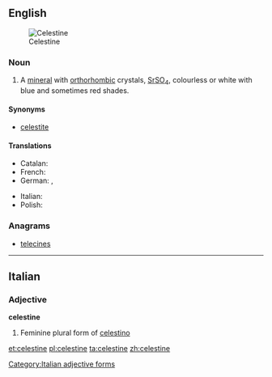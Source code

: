 {{also|Celestine}}
==English==
[[Image:Celestina mineral.jpg|thumb|Celestine]]

===Noun===
{{en-noun|-}}

# {{context|mineral}} A [[mineral]] with [[orthorhombic]] crystals, [[strontium|Sr]][[sulfur|S]][[oxygen|O]]<sub>4</sub>, colourless or white with blue and sometimes red shades.

====Synonyms====
* [[celestite]]

====Translations====
{{trans-top|mineral}}
* Catalan: {{t-|ca|celestina|f}}
* French: {{t+|fr|célestine|f}}
* German: {{t-|de|Coelestin|m}}, {{t-|de|Strontiumsulfat|n}}
{{trans-mid}}
* Italian: {{t-|it|celestina|f}}
* Polish: {{t+|pl|celestyn|m}}
{{trans-bottom}}

===Anagrams===
* [[telecines#English|telecines]]

----

==Italian==

===Adjective===
'''celestine''' {{f}}

# Feminine plural form of [[celestino]]

[[Category:Italian adjective forms]]

[[et:celestine]]
[[pl:celestine]]
[[ta:celestine]]
[[zh:celestine]]
